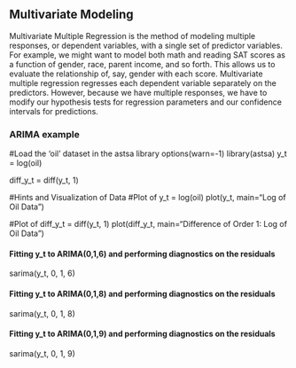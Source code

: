 ## Multivariate Modeling

Multivariate Multiple Regression is the method of modeling multiple responses, or dependent variables, with a single set of predictor variables. For example, we might want to model both math and reading SAT scores as a function of gender, race, parent income, and so forth. This allows us to evaluate the relationship of, say, gender with each score.
Multivariate multiple regression regresses each dependent variable separately on the predictors. However, because we have multiple responses, we have to modify our hypothesis tests for regression parameters and our confidence intervals for predictions.


### ARIMA example

#Load the 'oil' dataset in the astsa library
options(warn=-1)
library(astsa)
y_t = log(oil)

diff_y_t = diff(y_t, 1)

#Hints and Visualization of Data
#Plot of y_t = log(oil)
plot(y_t, main="Log of Oil Data")

#Plot of diff_y_t = diff(y_t, 1)
plot(diff_y_t, main="Difference of Order 1: Log of Oil Data")


#### Fitting y_t to ARIMA(0,1,6) and performing diagnostics on the residuals
sarima(y_t, 0, 1, 6)

#### Fitting y_t to ARIMA(0,1,8) and performing diagnostics on the residuals
sarima(y_t, 0, 1, 8) 

#### Fitting y_t to ARIMA(0,1,9) and performing diagnostics on the residuals
sarima(y_t, 0, 1, 9)
